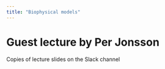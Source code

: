 ```yaml
---
title: "Biophysical models"
---
```


# Guest lecture by Per Jonsson

Copies of lecture slides on the Slack channel
